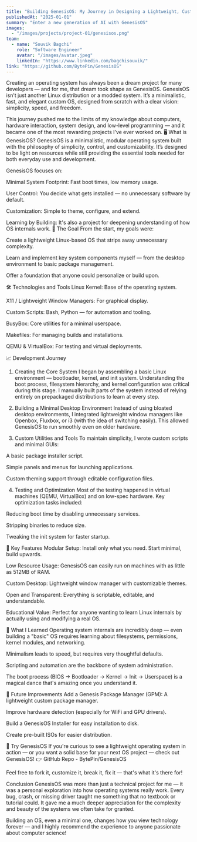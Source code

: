 ```yaml
---
title: "Building GenesisOS: My Journey in Designing a Lightweight, Customizable Operating System"
publishedAt: "2025-01-01"
summary: "Enter a new generation of AI with GenesisOS"
images:
  - "/images/projects/project-01/genesisos.png"
team:
  - name: "Souvik Bagchi"
    role: "Software Engineer"
    avatar: "/images/avatar.jpeg"
    linkedIn: "https://www.linkedin.com/bagchisouvik/"
link: "https://github.com/BytePin/GenesisOS"
---
```

Creating an operating system has always been a dream project for many developers — and for me, that dream took shape as GenesisOS.
GenesisOS isn’t just another Linux distribution or a modded system. It’s a minimalistic, fast, and elegant custom OS, designed from scratch with a clear vision: simplicity, speed, and freedom.

This journey pushed me to the limits of my knowledge about computers, hardware interaction, system design, and low-level programming — and it became one of the most rewarding projects I’ve ever worked on.
🖥️ What is GenesisOS?
GenesisOS is a minimalistic, modular operating system built with the philosophy of simplicity, control, and customizability.
It’s designed to be light on resources while still providing the essential tools needed for both everyday use and development.

GenesisOS focuses on:

Minimal System Footprint: Fast boot times, low memory usage.

User Control: You decide what gets installed — no unnecessary software by default.

Customization: Simple to theme, configure, and extend.

Learning by Building: It's also a project for deepening understanding of how OS internals work.
🎯 The Goal
From the start, my goals were:

Create a lightweight Linux-based OS that strips away unnecessary complexity.

Learn and implement key system components myself — from the desktop environment to basic package management.

Offer a foundation that anyone could personalize or build upon.

🛠️ Technologies and Tools
Linux Kernel: Base of the operating system.

X11 / Lightweight Window Managers: For graphical display.

Custom Scripts: Bash, Python — for automation and tooling.

BusyBox: Core utilities for a minimal userspace.

Makefiles: For managing builds and installations.

QEMU & VirtualBox: For testing and virtual deployments.

📈 Development Journey
1. Creating the Core System
I began by assembling a basic Linux environment — bootloader, kernel, and init system.
Understanding the boot process, filesystem hierarchy, and kernel configuration was critical during this stage. I manually built parts of the system instead of relying entirely on prepackaged distributions to learn at every step.

2. Building a Minimal Desktop Environment
Instead of using bloated desktop environments, I integrated lightweight window managers like Openbox, Fluxbox, or i3 (with the idea of switching easily).
This allowed GenesisOS to run smoothly even on older hardware.

3. Custom Utilities and Tools
To maintain simplicity, I wrote custom scripts and minimal GUIs:

A basic package installer script.

Simple panels and menus for launching applications.

Custom theming support through editable configuration files.

4. Testing and Optimization
Most of the testing happened in virtual machines (QEMU, VirtualBox) and on low-spec hardware.
Key optimization tasks included:

Reducing boot time by disabling unnecessary services.

Stripping binaries to reduce size.

Tweaking the init system for faster startup.

📱 Key Features
Modular Setup: Install only what you need. Start minimal, build upwards.

Low Resource Usage: GenesisOS can easily run on machines with as little as 512MB of RAM.

Custom Desktop: Lightweight window manager with customizable themes.

Open and Transparent: Everything is scriptable, editable, and understandable.

Educational Value: Perfect for anyone wanting to learn Linux internals by actually using and modifying a real OS.

🚀 What I Learned
Operating system internals are incredibly deep — even building a "basic" OS requires learning about filesystems, permissions, kernel modules, and networking.

Minimalism leads to speed, but requires very thoughtful defaults.

Scripting and automation are the backbone of system administration.

The boot process (BIOS → Bootloader → Kernel → Init → Userspace) is a magical dance that's amazing once you understand it.

🎯 Future Improvements
Add a Genesis Package Manager (GPM): A lightweight custom package manager.

Improve hardware detection (especially for WiFi and GPU drivers).

Build a GenesisOS Installer for easy installation to disk.

Create pre-built ISOs for easier distribution.

🔗 Try GenesisOS
If you're curious to see a lightweight operating system in action — or you want a solid base for your next OS project — check out GenesisOS!
👉 GitHub Repo - BytePin/GenesisOS

Feel free to fork it, customize it, break it, fix it — that's what it's there for!

Conclusion
GenesisOS was more than just a technical project for me — it was a personal exploration into how operating systems really work.
Every bug, crash, or missing driver taught me something that no textbook or tutorial could. It gave me a much deeper appreciation for the complexity and beauty of the systems we often take for granted.

Building an OS, even a minimal one, changes how you view technology forever — and I highly recommend the experience to anyone passionate about computer science!

